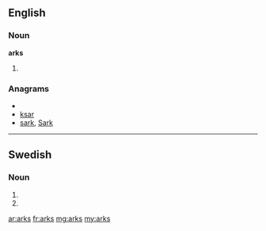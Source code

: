 ==English==

===Noun===
'''arks'''

# {{plural of|ark}}

===Anagrams===
* {{alphagram|akrs}}
* [[ksar#English|ksar]]
* [[sark#English|sark]], [[Sark#English|Sark]]


----

==Swedish==

===Noun===
{{infl|sv|noun form}}

# {{genitive of|ark}}
# {{genitive plural of|ark}}

[[ar:arks]]
[[fr:arks]]
[[mg:arks]]
[[my:arks]]